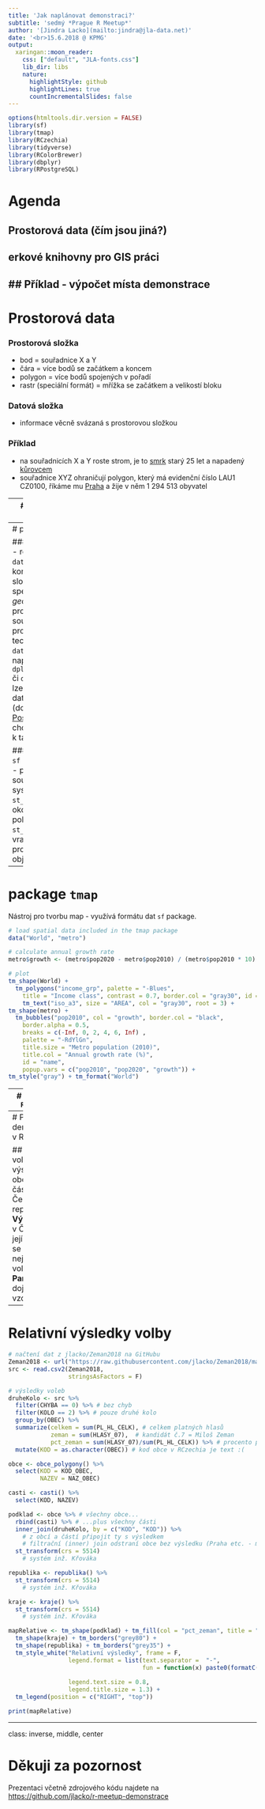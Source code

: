 ```yaml
---
title: 'Jak naplánovat demonstraci?'
subtitle: 'sedmý *Prague R Meetup*'
author: '[Jindra Lacko](mailto:jindra@jla-data.net)'
date: '<br>15.6.2018 @ KPMG'
output:
  xaringan::moon_reader:
    css: ["default", "JLA-fonts.css"]
    lib_dir: libs
    nature:
      highlightStyle: github
      highlightLines: true
      countIncrementalSlides: false
---
```


```r
options(htmltools.dir.version = FALSE)
library(sf)
library(tmap)
library(RCzechia)
library(tidyverse)
library(RColorBrewer)
library(dbplyr)
library(RPostgreSQL)

```

# Agenda

## Prostorová data (čím jsou jiná?)

## erkové knihovny pro GIS práci

## Příklad - výpočet místa demonstrace 
---
# Prostorová data

### Prostorová složka
- bod = souřadnice X a Y
- čára = více bodů se začátkem a koncem
- polygon = více bodů spojených v pořadí
- rastr (speciální formát) = mřížka se začátkem a velikostí bloku

### Datová složka
- informace věcně svázaná s prostorovou složkou

### Příklad
- na souřadnicích X a Y roste strom, je to [smrk](https://cs.wikipedia.org/wiki/Smrk_ztepil%C3%BD) starý 25 let a napadený [kůrovcem](https://cs.wikipedia.org/wiki/L%C3%BDko%C5%BErout_smrkov%C3%BD)
- souřadnice XYZ ohraničují polygon, který má evidenční číslo LAU1 CZ0100, říkáme mu [Praha](https://cs.wikipedia.org/wiki/Praha) a žije v něm 1 294 513 obyvatel

---
# Souřadnicové systémy

### Zeměpisné
- poloha bodu vůči průsečíku rovníku a nultého poledníku v **úhlových** mírách (šířka, délka)
- obecně platné (popisují povrch koule)
- příklad: [EPSG:4321](https://epsg.io/4326) - WGS84
- používá například Google Maps, GPS (geocashing)

### Plošné / Kartézské
- poloha bodu vůči počátku v **délkových** mírách (zpravidla metry)
- lokálně platné (popisují bod na ploše; zeměkoule *není* placatá)
- příklad: [EPSG:5513](https://epsg.io/5513-1623) - inž. Křovák / S-JTSK
- obecně závazné pro geodezii, podmínka některých výpočtů

---
# package `sf`

### objekty třídy `sf`
- rozšiřují `data.frame` = kombinují datové sloupce a "navíc" speciální sloupec *geometry* s prostorovými souřadnicemi
- platí pro ně funkce a techniky jako pro `data.frame` - například `dplyr::inner_join()` či `dplyr::filter()`
- lze je uložit do databáze (doporučuju [PostgreSQL](https://www.postgresql.org/)) a chovat se k nim jako k tabulárním datům

### funkce pro třídu `sf`
- `st_transform()` - přechází mezi souřadnicovými systémy
- `st_buffer()` - vrací okolí bodu / polygonu
- `st_intersect()` - vrací průsečík dvou prostorových objektů
- a další ...

---
# package `tmap`

Nástroj pro tvorbu map - využívá formátu dat `sf` package.

```r

# load spatial data included in the tmap package
data("World", "metro")

# calculate annual growth rate
metro$growth <- (metro$pop2020 - metro$pop2010) / (metro$pop2010 * 10) * 100

# plot
tm_shape(World) +
  tm_polygons("income_grp", palette = "-Blues", 
    title = "Income class", contrast = 0.7, border.col = "gray30", id = "name") +
    tm_text("iso_a3", size = "AREA", col = "gray30", root = 3) +
tm_shape(metro) +
  tm_bubbles("pop2010", col = "growth", border.col = "black", 
    border.alpha = 0.5,
    breaks = c(-Inf, 0, 2, 4, 6, Inf) ,
    palette = "-RdYlGn",
    title.size = "Metro population (2010)", 
    title.col = "Annual growth rate (%)",
    id = "name",
    popup.vars = c("pop2010", "pop2020", "growth")) + 
tm_style("gray") + tm_format("World")


```

---
# package `RCzechia`

Vybrané objekty České republiky (kraje, okresy, obce...) ve formátu `sf` package.

```r
plot(RCzechia::okresy("low"), max.plot = 1)

```
---
# Plánování demonstrace v R

## **Vstup** volební výsledky po obcích a částech obcí České republiky
## **Výstup** obec v ČR, v jejímž okolí se nachází nejvíce voličů
## **Parametr** dojezdová vzdálenost

---
# Relativní výsledky volby

```r

# načtení dat z jlacko/Zeman2018 na GitHubu
Zeman2018 <- url("https://raw.githubusercontent.com/jlacko/Zeman2018/master/src/prezident.csv")
src <- read.csv2(Zeman2018,
                 stringsAsFactors = F) 

# výsledky voleb
druheKolo <- src %>%
  filter(CHYBA == 0) %>% # bez chyb
  filter(KOLO == 2) %>% # pouze druhé kolo
  group_by(OBEC) %>%
  summarize(celkem = sum(PL_HL_CELK), # celkem platných hlasů
            zeman = sum(HLASY_07),  # kandidát č.7 = Miloš Zeman
            pct_zeman = sum(HLASY_07)/sum(PL_HL_CELK)) %>% # procento platných pro Zemana
  mutate(KOD = as.character(OBEC)) # kod obce v RCzechia je text :(

obce <- obce_polygony() %>% 
  select(KOD = KOD_OBEC,
         NAZEV = NAZ_OBEC)

casti <- casti() %>%
  select(KOD, NAZEV)

podklad <- obce %>% # všechny obce...
  rbind(casti) %>% # ...plus všechny části
  inner_join(druheKolo, by = c("KOD", "KOD")) %>%
    # z obcí a částí připojit ty s výsledkem
    # filtrační (inner) join odstraní obce bez výsledku (Praha etc. - má ho z částí)
  st_transform(crs = 5514)
    # systém inž. Křováka 

republika <- republika() %>%
  st_transform(crs = 5514)
    # systém inž. Křováka 

kraje <- kraje() %>%
  st_transform(crs = 5514)
    # systém inž. Křováka 

mapRelative <- tm_shape(podklad) + tm_fill(col = "pct_zeman", title = "Volební zisk", n = 5) +
  tm_shape(kraje) + tm_borders("grey80") +
  tm_shape(republika) + tm_borders("grey35") +
  tm_style_white("Relativní výsledky", frame = F, 
                 legend.format = list(text.separator =  "-",
                                      fun = function(x) paste0(formatC(x * 100, digits = 0, 
                                                                       format = "f"), " %")),
                 legend.text.size = 0.8, 
                 legend.title.size = 1.3) +
  tm_legend(position = c("RIGHT", "top"))

print(mapRelative)

```


---
class: inverse, middle, center

# Děkuji za pozornost

Prezentaci včetně zdrojového kódu najdete na  
[https://github.com/jlacko/r-meetup-demonstrace](https://github.com/jlacko/r-meetup-demonstrace)




